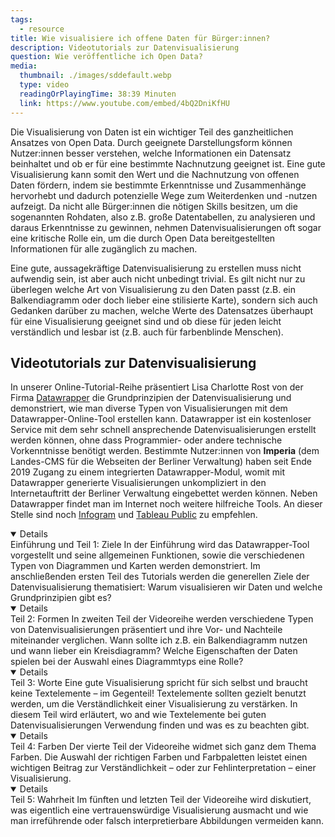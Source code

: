 ```yaml
---
tags:
  - resource
title: Wie visualisiere ich offene Daten für Bürger:innen?
description: Videotutorials zur Datenvisualisierung
question: Wie veröffentliche ich Open Data?
media:
  thumbnail: ./images/sddefault.webp
  type: video
  readingOrPlayingTime: 38:39 Minuten
  link: https://www.youtube.com/embed/4bQ2DniKfHU
---
```


Die Visualisierung von Daten ist ein wichtiger Teil des ganzheitlichen Ansatzes von Open Data. Durch geeignete Darstellungsform können Nutzer:innen besser verstehen, welche Informationen ein Datensatz beinhaltet und ob er für eine bestimmte Nachnutzung geeignet ist. Eine gute Visualisierung kann somit den Wert und die Nachnutzung von offenen Daten fördern, indem sie bestimmte Erkenntnisse und Zusammenhänge hervorhebt und dadurch potenzielle Wege zum Weiterdenken und -nutzen aufzeigt. Da nicht alle Bürger:innen die nötigen Skills besitzen, um die sogenannten Rohdaten, also z.B. große Datentabellen, zu analysieren und daraus Erkenntnisse zu gewinnen, nehmen Datenvisualisierungen oft sogar eine kritische Rolle ein, um die durch Open Data bereitgestellten Informationen für alle zugänglich zu machen.

Eine gute, aussagekräftige Datenvisualisierung zu erstellen muss nicht aufwendig sein, ist aber auch nicht unbedingt trivial. Es gilt nicht nur zu überlegen welche Art von Visualisierung zu den Daten passt (z.B. ein Balkendiagramm oder doch lieber eine stilisierte Karte), sondern sich auch Gedanken darüber zu machen, welche Werte des Datensatzes überhaupt für eine Visualisierung geeignet sind und ob diese für jeden leicht verständlich und lesbar ist (z.B. auch für farbenblinde Menschen). 

## Videotutorials zur Datenvisualisierung

In unserer Online-Tutorial-Reihe präsentiert Lisa Charlotte Rost von der Firma [Datawrapper](https://www.datawrapper.de/) die Grundprinzipien der Datenvisualisierung und demonstriert, wie man diverse Typen von Visualisierungen mit dem Datawrapper-Online-Tool erstellen kann.
Datawrapper ist ein kostenloser Service mit dem sehr schnell ansprechende Datenvisualisierungen erstellt werden können, ohne dass Programmier- oder andere technische Vorkenntnisse benötigt werden. Bestimmte Nutzer:innen von **Imperia** (dem Landes-CMS für die Webseiten der Berliner Verwaltung) haben seit Ende 2019 Zugang zu einem integrierten Datawrapper-Modul, womit mit Datawrapper generierte Visualisierungen unkompliziert in den Internetauftritt der Berliner Verwaltung eingebettet werden können. Neben Datawrapper findet man im Internet noch weitere hilfreiche Tools. An dieser Stelle sind noch [Infogram](https://infogram.com) und [Tableau Public](https://public.tableau.com/en-us/s/) zu empfehlen.

<details open="open">
  <Heading tag="summary" class="mb-0">Einführung und Teil 1: Ziele</Heading>
  <Paragraph>In der Einführung wird das Datawrapper-Tool vorgestellt und seine allgemeinen Funktionen, sowie die verschiedenen Typen von Diagrammen und Karten werden demonstriert.</Paragraph>
  <Paragraph>Im anschließenden ersten Teil des Tutorials werden die generellen Ziele der Datenvisualisierung thematisiert: Warum visualisieren wir Daten und welche Grundprinzipien gibt es?</Paragraph>
  <VideoEmbed
    wrapperClass="mt-0 pt-0"
    class="sm:pt-0"
    url="https://www.youtube.com/embed/4bQ2DniKfHU"
    mediaMetadata={frontmatter.media}
  />
</details>
<details open="open">
  <Heading tag="summary" class="mb-0">Teil 2: Formen</Heading>
  <Paragraph>In zweiten Teil der Videoreihe werden verschiedene Typen von Datenvisualisierungen präsentiert und ihre Vor- und Nachteile miteinander verglichen. Wann sollte ich z.B. ein Balkendiagramm nutzen und wann lieber ein Kreisdiagramm? Welche Eigenschaften der Daten spielen bei der Auswahl eines Diagrammtyps eine Rolle?</Paragraph>
  <VideoEmbed
    wrapperClass="mt-0 pt-0"
    class="sm:pt-0"
    url="https://www.youtube.com/embed/TfzW-NDqhZE"
    mediaMetadata={{
      type: 'video',
      readingOrPlayingTime: '32:11 Minuten',
      link: 'https://www.youtube.com/embed/TfzW-NDqhZE'
    }}
  />
</details>
<details open="open">
  <Heading tag="summary" class="mb-0">Teil 3: Worte</Heading>
  <Paragraph>Eine gute Visualisierung spricht für sich selbst und braucht keine Textelemente – im Gegenteil! Textelemente sollten gezielt benutzt werden, um die Verständlichkeit einer Visualisierung zu verstärken. In diesem Teil wird erläutert, wo and wie Textelemente bei guten Datenvisualisierungen Verwendung finden und was es zu beachten gibt.</Paragraph>
  <VideoEmbed
    wrapperClass="mt-0 pt-0"
    class="sm:pt-0"
    url="https://www.youtube.com/embed/Mo6sVxdxU6s"
    mediaMetadata={{
      type: 'video',
      readingOrPlayingTime: '46:27 Minuten',
      link: 'https://www.youtube.com/embed/Mo6sVxdxU6s'
    }}
  />
</details>
<details open="open">
  <Heading tag="summary" class="mb-0">Teil 4: Farben</Heading>
  <Paragraph>Der vierte Teil der Videoreihe widmet sich ganz dem Thema Farben. Die Auswahl der richtigen Farben und Farbpaletten leistet einen wichtigen Beitrag zur Verständlichkeit – oder zur Fehlinterpretation – einer Visualisierung.</Paragraph>
  <VideoEmbed
    wrapperClass="mt-0 pt-0"
    class="sm:pt-0"
    url="https://www.youtube.com/embed/29BoZh5200Q"
    mediaMetadata={{
      type: 'video',
      readingOrPlayingTime: '20:47 Minuten',
      link: 'https://www.youtube.com/embed/29BoZh5200Q'
    }}
  />
</details>
<details open="open">
  <Heading tag="summary" class="mb-0">Teil 5: Wahrheit</Heading>
  <Paragraph>Im fünften und letzten Teil der Videoreihe wird diskutiert, was eigentlich eine vertrauenswürdige Visualisierung ausmacht und wie man irreführende oder falsch interpretierbare Abbildungen vermeiden kann.</Paragraph>
  <VideoEmbed
    wrapperClass="mt-0 pt-0"
    class="sm:pt-0"
    url="https://www.youtube.com/embed/tSyVYAolJog"
    mediaMetadata={{
      type: 'video',
      readingOrPlayingTime: '26:29 Minuten',
      link: 'https://www.youtube.com/embed/tSyVYAolJog'
    }}
  />
</details>
